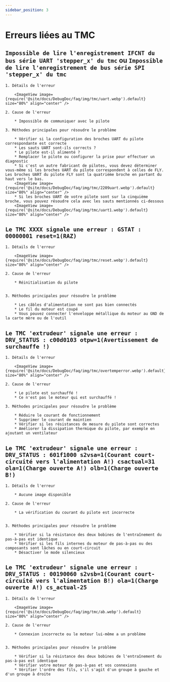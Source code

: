 ```yaml
---
sidebar_position: 3
---
```


# Erreurs liées au TMC

## `Impossible de lire l'enregistrement IFCNT du bus série UART 'stepper_x' du tmc` ou `Impossible de lire l'enregistrement de bus série SPI 'stepper_x' du tmc`

    1. Détails de l'erreur

        <ImageView image={require('@site/docs/DebugDoc/faq/img/tmc/uart.webp').default} size="80%" align="center" />

    2. Cause de l'erreur

        * Impossible de communiquer avec le pilote

    3. Méthodes principales pour résoudre le problème

        * Vérifier si la configuration des broches UART du pilote correspondante est correcte
        * Les sauts UART sont-ils corrects ?
        * Le pilote est-il alimenté ?
        * Remplacer le pilote ou configurer la prise pour effectuer un diagnostic
        * Si c'est un autre fabricant de pilotes, vous devez déterminer vous-même si les broches UART du pilote correspondent à celles de FLY. Les broches UART du pilote FLY sont la quatrième broche en partant du haut vers le bas.
        <ImageView image={require('@site/docs/DebugDoc/faq/img/tmc/2209uart.webp').default} size="80%" align="center" />
        * Si les broches UART de votre pilote sont sur la cinquième broche, vous pouvez résoudre cela avec les sauts mentionnés ci-dessous
        <ImageView image={require('@site/docs/DebugDoc/faq/img/tmc/uart1.webp').default} size="80%" align="center" />

## `Le TMC XXXX signale une erreur : GSTAT : 00000001 reset=1(RAZ)`

    1. Détails de l'erreur

        <ImageView image={require('@site/docs/DebugDoc/faq/img/tmc/reset.webp').default} size="80%" align="center" />

    2. Cause de l'erreur

        * Réinitialisation du pilote


    3. Méthodes principales pour résoudre le problème

        * Les câbles d'alimentation ne sont pas bien connectés
        * Le fil du moteur est coupé
        * Vous pouvez connecter l'enveloppe métallique du moteur au GND de la carte mère ou de l'outil

## `Le TMC 'extrudeur' signale une erreur : DRV_STATUS : c00d0103 otpw=1(Avertissement de surchauffe !)`

    1. Détails de l'erreur

        <ImageView image={require('@site/docs/DebugDoc/faq/img/tmc/overtemperror.webp').default} size="80%" align="center" />

    2. Cause de l'erreur

        * Le pilote est surchauffé !
        * Ce n'est pas le moteur qui est surchauffé !

    3. Méthodes principales pour résoudre le problème

        * Réduire le courant de fonctionnement
        * Supprimer le courant de maintien
        * Vérifier si les résistances de mesure du pilote sont correctes
        * Améliorer la dissipation thermique du pilote, par exemple en ajoutant un ventilateur

## `Le TMC 'extrudeur' signale une erreur : DRV_STATUS : 601f1000 s2vsa=1(Courant court-circuité vers l'alimentation A!) csactual=31 ola=1(Charge ouverte A!) olb=1(Charge ouverte B!)`

    1. Détails de l'erreur

        * Aucune image disponible

    2. Cause de l'erreur

        * La vérification du courant du pilote est incorrecte


    3. Méthodes principales pour résoudre le problème
        
        * Vérifier si la résistance des deux bobines de l'entraînement du pas-à-pas est identique
        * Vérifier si les fils internes du moteur de pas-à-pas ou des composants sont lâches ou en court-circuit
        * Désactiver le mode silencieux

## `Le TMC 'extrudeur' signale une erreur : DRV_STATUS : 00190060 s2vsb=1(Courant court-circuité vers l'alimentation B!) ola=1(Charge ouverte A!) cs_actual-25`

    1. Détails de l'erreur
    
        <ImageView image={require('@site/docs/DebugDoc/faq/img/tmc/ab.webp').default} size="80%" align="center" />

    2. Cause de l'erreur

        * Connexion incorrecte ou le moteur lui-même a un problème


    3. Méthodes principales pour résoudre le problème
        
        * Vérifier si la résistance des deux bobines de l'entraînement du pas-à-pas est identique
        * Vérifier votre moteur de pas-à-pas et vos connexions
        * Vérifier l'ordre des fils, s'il s'agit d'un groupe à gauche et d'un groupe à droite
